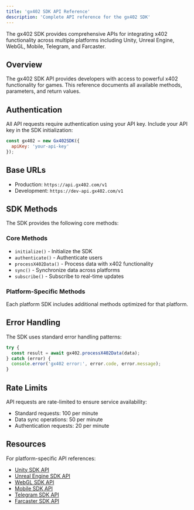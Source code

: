 ```yaml
---
title: 'gx402 SDK API Reference'
description: 'Complete API reference for the gx402 SDK'
---
```


<Note>
  The gx402 SDK provides comprehensive APIs for integrating x402 functionality across multiple platforms including Unity, Unreal Engine, WebGL, Mobile, Telegram, and Farcaster.
</Note>

## Overview

The gx402 SDK API provides developers with access to powerful x402 functionality for games. This reference documents all available methods, parameters, and return values.

## Authentication

All API requests require authentication using your API key. Include your API key in the SDK initialization:

```javascript
const gx402 = new Gx402SDK({
  apiKey: 'your-api-key'
});
```

## Base URLs

- Production: `https://api.gx402.com/v1`
- Development: `https://dev-api.gx402.com/v1`

## SDK Methods

The SDK provides the following core methods:

### Core Methods
- `initialize()` - Initialize the SDK
- `authenticate()` - Authenticate users
- `processX402Data()` - Process data with x402 functionality
- `sync()` - Synchronize data across platforms
- `subscribe()` - Subscribe to real-time updates

### Platform-Specific Methods
Each platform SDK includes additional methods optimized for that platform.

## Error Handling

The SDK uses standard error handling patterns:

```javascript
try {
  const result = await gx402.processX402Data(data);
} catch (error) {
  console.error('gx402 error:', error.code, error.message);
}
```

## Rate Limits

API requests are rate-limited to ensure service availability:
- Standard requests: 100 per minute
- Data sync operations: 50 per minute
- Authentication requests: 20 per minute

## Resources

For platform-specific API references:
- [Unity SDK API](/api-reference/unity-sdk)
- [Unreal Engine SDK API](/api-reference/unreal-sdk)
- [WebGL SDK API](/api-reference/webgl-sdk)
- [Mobile SDK API](/api-reference/mobile-sdk)
- [Telegram SDK API](/api-reference/telegram-sdk)
- [Farcaster SDK API](/api-reference/farcaster-sdk)